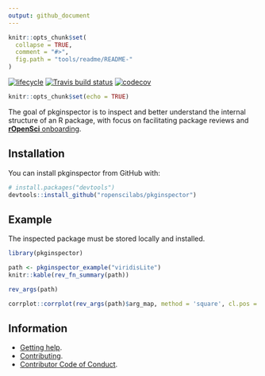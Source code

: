 ```yaml
---
output: github_document
---
```

<!-- README.md is generated from README.Rmd. Please edit that file -->
```r
knitr::opts_chunk$set(
  collapse = TRUE,
  comment = "#>",
  fig.path = "tools/readme/README-"
)
```

  [![lifecycle](https://img.shields.io/badge/lifecycle-experimental-orange.svg)](https://www.tidyverse.org/lifecycle/#experimental)
[![Travis build status](https://travis-ci.org/ropenscilabs/pkginspector.svg?branch=master)](https://travis-ci.org/ropenscilabs/pkginspector)
[![codecov](https://codecov.io/gh/ropenscilabs/pkginspector/branch/master/graph/badge.svg)](https://codecov.io/gh/ropenscilabs/pkginspector)

```r
knitr::opts_chunk$set(echo = TRUE)
```

The goal of pkginspector is to inspect and better understand the internal structure of an R package, with focus on facilitating package reviews and [**rOpenSci** onboarding](https://github.com/ropensci/onboarding).

## Installation

You can install pkginspector from GitHub with:

```R
# install.packages("devtools")
devtools::install_github("ropenscilabs/pkginspector")
```

## Example

The inspected package must be stored locally and installed.

```r
library(pkginspector)

path <- pkginspector_example("viridisLite")
knitr::kable(rev_fn_summary(path))
```

```r
rev_args(path)

corrplot::corrplot(rev_args(path)$arg_map, method = 'square', cl.pos = "n")
```

## Information

* [Getting help](SUPPORT.md).
* [Contributing](CONTRIBUTING.md).
* [Contributor Code of Conduct](CODE_OF_CONDUCT.md).

